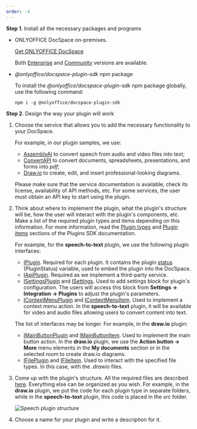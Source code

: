 ```yaml
---
order: -4
---
```

**Step 1**. Install all the necessary packages and programs

* ONLYOFFICE DocSpace on-premises.

  [Get ONLYOFFICE DocSpace](https://www.onlyoffice.com/download-docspace.aspx?from=api#docspace-enterprise)

  Both [Enterprise](https://helpcenter.onlyoffice.com/installation/docspace-enterprise-index.aspx?from=api) and [Community](https://helpcenter.onlyoffice.com/installation/docspace-community-index.aspx?from=api) versions are available.

* *@onlyoffice/docspace-plugin-sdk* npm package

  To install the *@onlyoffice/docspace-plugin-sdk* npm package globally, use the following command:

  ```
  npm i -g @onlyoffice/docspace-plugin-sdk
  ```

**Step 2**. Design the way your plugin will work

1. Choose the service that allows you to add the necessary functionality to your DocSpace.

   For example, in our plugin samples, we use:

   * [AssemblyAI](https://www.assemblyai.com/) to convert speech from audio and video files into text;
   * [ConvertAPI](https://www.convertapi.com/) to convert documents, spreadsheets, presentations, and forms into *pdf*;
   * [Draw.io](https://www.drawio.com/) to create, edit, and insert professional-looking diagrams.

   Please make sure that the service documentation is available, check its license, availability of API methods, etc. For some services, the user must obtain an API key to start using the plugin.

2. Think about where to implement the plugin, what the plugin's structure will be, how the user will interact with the plugin's components, etc. Make a list of the required plugin types and items depending on this information. For more information, read the [Plugin types](/docspace/pluginssdk/codingplugin/plugintypes) and [Plugin items](/docspace/pluginssdk/codingplugin/pluginitems) sections of the Plugins SDK documentation.

   For example, for the **speech-to-text** plugin, we use the following plugin interfaces:

   * [IPlugin](/docspace/pluginssdk/codingplugin/plugintypes/plugin). Required for each plugin. It contains the plugin [status](/docspace/pluginssdk/codingplugin/plugintypes/plugin#status) (PluginStatus) variable, used to embed the plugin into the DocSpace.
   * [IApiPlugin](/docspace/pluginssdk/codingplugin/plugintypes/apiplugin). Required as we implement a third-party service.
   * [ISettingsPlugin](/docspace/pluginssdk/codingplugin/plugintypes/settingsplugin) and [ISettings](https://github.com/ONLYOFFICE/docspace-plugin-sdk/blob/master/src/interfaces/settings/ISettings.ts). Used to add settings block for plugin's configuration. The users will access this block from **Settings -> Integration -> Plugins** to adjust the plugin's parameters.
   * [IContextMenuPlugin](/docspace/pluginssdk/codingplugin/plugintypes/contextmenuplugin) and [IContextMenuItem](/docspace/pluginssdk/codingplugin/pluginitems/contextmenuitem). Used to implement a context menu action. In the **speech-to-text** plugin, it will be available for video and audio files allowing users to convert content into text.

   The list of interfaces may be longer. For example, in the **draw\.io** plugin:

   * [IMainButtonPlugin](/docspace/pluginssdk/codingplugin/plugintypes/mainbuttonplugin) and [IMainButtonItem](/docspace/pluginssdk/codingplugin/pluginitems/mainbuttonitem). Used to implement the main button action. In the **draw\.io** plugin, we use the **Action button -> More** menu elements in the **My documents** section or in the selected room to create draw\.io diagrams.
   * [IFilePlugin](/docspace/pluginssdk/codingplugin/plugintypes/fileplugin) and [IFileItem](/docspace/pluginssdk/codingplugin/pluginitems/fileitem). Used to interact with the specified file types. In this case, with the *.drawio* files.

3. Come up with the plugin's structure. All the required files are described [here](/docspace/pluginssdk/structure). Everything else can be organized as you wish. For example, in the **draw\.io** plugin, we put the code for each plugin type in separate folders, while in the **speech-to-text** plugin, this code is placed in the *src* folder.

   ![Speech plugin structure](/content/img/docspace/speech-plugin-structure.png)

4. Choose a name for your plugin and write a description for it.
